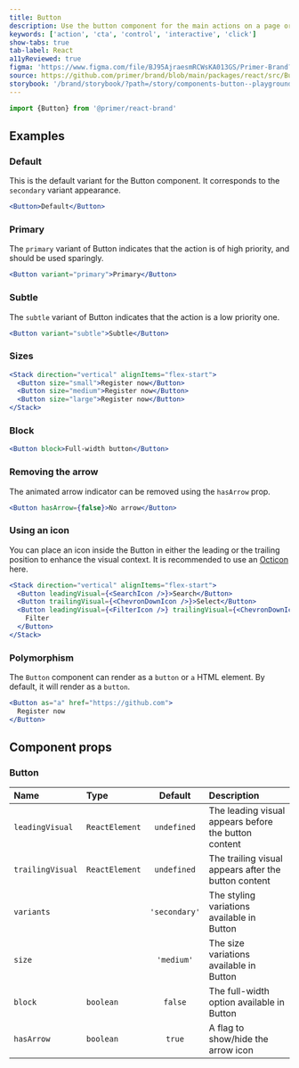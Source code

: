 ```yaml
---
title: Button
description: Use the button component for the main actions on a page or form.
keywords: ['action', 'cta', 'control', 'interactive', 'click']
show-tabs: true
tab-label: React
a11yReviewed: true
figma: 'https://www.figma.com/file/BJ95AjraesmRCWsKA013GS/Primer-Brand?node-id=2931%3A30104'
source: https://github.com/primer/brand/blob/main/packages/react/src/Button/Button.tsx
storybook: '/brand/storybook/?path=/story/components-button--playground'
---
```


```js
import {Button} from '@primer/react-brand'
```

## Examples

### Default
This is the default variant for the Button component. It corresponds to the `secondary` variant appearance.

```jsx live
<Button>Default</Button>
```

### Primary
The `primary` variant of Button indicates that the action is of high priority, and should be used sparingly.

```jsx live
<Button variant="primary">Primary</Button>
```

### Subtle
The `subtle` variant of Button indicates that the action is a low priority one.

```jsx live
<Button variant="subtle">Subtle</Button>
```

### Sizes
```jsx live
<Stack direction="vertical" alignItems="flex-start">
  <Button size="small">Register now</Button>
  <Button size="medium">Register now</Button>
  <Button size="large">Register now</Button>
</Stack>
```

### Block
```jsx live
<Button block>Full-width button</Button>
```

### Removing the arrow
The animated arrow indicator can be removed using the `hasArrow` prop.

```jsx live
<Button hasArrow={false}>No arrow</Button>
```

### Using an icon
You can place an icon inside the Button in either the leading or the trailing position to enhance the visual context. It is recommended to use an [Octicon](https://primer.style/octicons) here.

```jsx live
<Stack direction="vertical" alignItems="flex-start">
  <Button leadingVisual={<SearchIcon />}>Search</Button>
  <Button trailingVisual={<ChevronDownIcon />}>Select</Button>
  <Button leadingVisual={<FilterIcon />} trailingVisual={<ChevronDownIcon />}>
    Filter
  </Button>
</Stack>
```

### Polymorphism
The `Button` component can render as a `button` or `a` HTML element. By default, it will render as a `button`.

```jsx live
<Button as="a" href="https://github.com">
  Register now
</Button>
```

## Component props

### Button
| Name             | Type               | Default      | Description                                          |
| :--------------- | :----------------- | :----------: | :--------------------------------------------------- |
| `leadingVisual`  | `ReactElement`     | `undefined`  | The leading visual appears before the button content |
| `trailingVisual` | `ReactElement`     | `undefined`  | The trailing visual appears after the button content |
| `variants`       | <ButtonVariantsProp /> | `'secondary'` | The styling variations available in Button      |
| `size`           | <ButtonSizesProp /> | `'medium'`   | The size variations available in Button             |
| `block`          | `boolean`          | `false`      | The full-width option available in Button            |
| `hasArrow`       | `boolean`          | `true`       | A flag to show/hide the arrow icon                   |